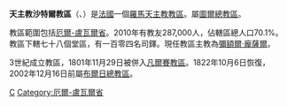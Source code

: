 {{Infobox Roman Catholic diocese 

|name=沙特爾

|jurisdiction=教區

 |latin = Dioecesis Carnutensis

 |image = Kathedrale von Chartres.jpg

 |caption = 沙特爾主教座堂

 |location = [[法國|法國]] 

|territory = [[厄爾-盧瓦爾省|厄爾-盧瓦爾省]]

|population = 287,000

|rite = [[罗马礼|罗马礼]]

|patron =  

|province = 圖爾

|established = 3世紀 

|cathedral = [[沙特爾主教座堂|沙特爾主教座堂]]

|co-cathedral = 

|leadership = 主教 

|website = http://www.diocese-chartres.com/

|pope = 

|patriarch= 

|metropolitan = [[彌額爾·龐薩爾|彌額爾·龐薩爾]] 

|ordinary =  

|coadjutor archbishop = 

|coadjutor bishop = 

|auxiliary = 

|emeritus = }}

'''天主教沙特爾教區'''（{{lang-la|Dioecesis Carnutensis}}、{{lang-fr|Diocèse de Chartres}}）是[[法國|法國]]一個[[羅馬天主教|羅馬天主教]][[教區|教區]]。屬[[天主教圖爾總教區|圖爾總教區]]。

教區範圍包括[[厄爾-盧瓦爾省|厄爾-盧瓦爾省]]。2010年有教友287,000人，佔轄區總人口70.1%。教區下轄七十八個堂區，有一百零四名司鐸。現任教區主教為[[彌額爾·龐薩爾|彌額爾·龐薩爾]]。

3世紀成立教區，1801年11月29日被併入[[天主教凡爾賽教區|凡爾賽教區]]。1822年10月6日恢復，2002年12月16日前屬[[天主教布爾日總教區|布爾日總教區]]。

{{法國天主教教區}}

[[Category:法國天主教教區|C]]
[[Category:厄爾-盧瓦爾省|Category:厄爾-盧瓦爾省]]